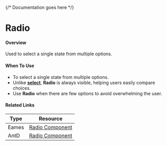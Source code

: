 

<Meta of={RadioStories} />

{/* Documentation goes here */}

# Radio

#### Overview
Used to select a single state from multiple options.

#### **When To Use**
- To select a single state from multiple options.
- Unlike **[select](https://mparticle.github.io/aquarium/?path=/story/components-data-entry-select--primary)**, **Radio** is always visible, helping users easily compare choices.
- Use **Radio** when there are few options to avoid overwhelming the user.

#### Related Links

| Type  | Resource                                                                                                                                               |
| ----- | ------------------------------------------------------------------------------------------------------------------------------------------------------ |
| Eames | [Radio Component](https://www.figma.com/design/veXnmignQnJz8StIq10VJ5/Eames-2.0---Foundations-%26-Components?node-id=395-10973&p=f&t=zURbLpG60aM6aJiH-0) |
| AntD | [Radio Component](https://ant.design/components/radio) |

<Canvas of={RadioStories.Primary} />
